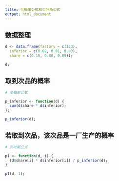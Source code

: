 ```yaml
---
title: 全概率公式和贝叶斯公式
output: html_document
---
```


## 数据整理

```r
d <- data.frame(factory = c(1:3),
  inferior = c(0.02, 0.01, 0.03),
  share = c(0.15, 0.80, 0.05));

d;
```

## 取到次品的概率

```r
# 全概率公式

p_inferior <- function(d) {
  sum(d$share * d$inferior);
};

p_inferior(d);
```

## 若取到次品，该次品是一厂生产的概率

```r
# 贝叶斯公式

p1 <- function(d, i) {
  (d$share[i] * d$inferior[i]) / p_inferior(d);
}

p1(d, 1);
```
